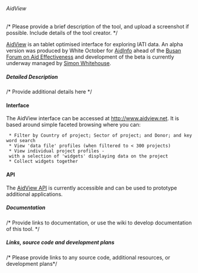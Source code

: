 ====== AidView ======
/* Please provide a brief description of the tool, and upload a screenshot if possible. Include details of the tool creator. */

[[http://www.aidview.net|AidView]] is an tablet optimised interface for exploring IATI data. An alpha version was produced by White October for [[community:aidinfo|AidInfo]] ahead of the [[http://www.aideffectiveness.org/busanhlf4/| Busan Forum on Aid Effectiveness]] and development of the beta is currently underway managed by [[community:user:siwhitehouse|Simon Whitehouse]].

===== Detailed Description =====
/* Provide additional details here */

==== Interface ====

The AidView interface can be accessed at [[http://www.aidview.net]]. It is based around simple faceted browsing where you can:
  * Filter by Country of project; Sector of project; and Donor; and keyword search
  * View 'data file' profiles (when filtered to < 300 projects)
  * View individual project profiles - with a selection of 'widgets' displaying data on the project
  * Collect widgets together

==== API ====

The [[AidView API]] is currently accessible and can be used to prototype additional applications.


===== Documentation =====
/* Provide links to documentation, or use the wiki to develop documentation of this tool. */


===== Links, source code and development plans =====
/* Please provide links to any source code, additional resources, or development plans*/
